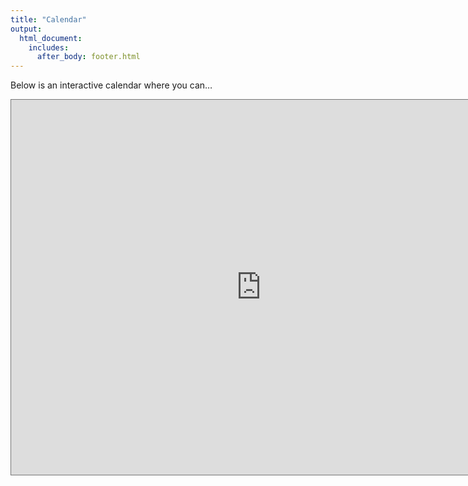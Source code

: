 ```yaml
---
title: "Calendar"
output:
  html_document:
    includes:
      after_body: footer.html
---
```

Below is an interactive calendar where you can...

<iframe src="https://calendar.google.com/calendar/embed?height=600&wkst=1&ctz=America%2FToronto&hl=en_GB&title=Phonetics%20Lab%20-%20Ross%20S114&showPrint=0&src=YjkyODE3YjhkODRiMDIxNzViNDllY2ZhMjNhNGFkZjMzM2NhYTlkNDIzMWFjYjAyZTkxOGJjZDFmYWIwMWY0NEBncm91cC5jYWxlbmRhci5nb29nbGUuY29t&src=ZW4tZ2IuY2FuYWRpYW4jaG9saWRheUBncm91cC52LmNhbGVuZGFyLmdvb2dsZS5jb20&color=%23AD1457&color=%230B8043" style="border:solid 1px #777" width="800" height="600" frameborder="0" scrolling="no"></iframe>
